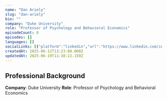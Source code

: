 ```yaml
---
name: "Dan Ariely"
slug: "dan-ariely"
bio: ""
company: "Duke University"
role: "Professor of Psychology and Behavioral Economics"
episodeCount: 0
episodes: []
languages: []
socialLinks: [{"platform":"linkedin","url":"https://www.linkedin.com/in/danariely/"}]
createdAt: 2025-06-12T13:23:08.000Z
updatedAt: 2025-06-19T11:38:22.159Z
---
```


## Professional Background

**Company**: Duke University
**Role**: Professor of Psychology and Behavioral Economics
